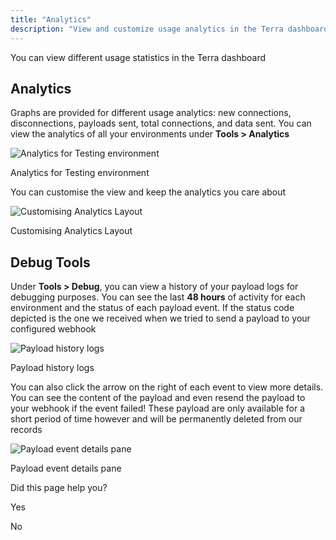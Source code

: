 ```yaml
---
title: "Analytics"
description: "View and customize usage analytics in the Terra dashboard"
---
```

You can view different usage statistics in the Terra dashboard

## Analytics

Graphs are provided for different usage analytics: new connections, disconnections, payloads sent, total connections, and data sent. You can view the analytics of all your environments under **Tools > Analytics**

![Analytics for Testing environment](https://files.readme.io/1dfdc12-image.png)

Analytics for Testing environment

You can customise the view and keep the analytics you care about

![Customising Analytics Layout](https://files.readme.io/8273f11-image.png)

Customising Analytics Layout

## Debug Tools

Under **Tools > Debug**, you can view a history of your payload logs for debugging purposes. You can see the last **48 hours** of activity for each environment and the status of each payload event. If the status code depicted is the one we received when we tried to send a payload to your configured webhook

![Payload history logs](https://files.readme.io/9c02e86-image.png)

Payload history logs

You can also click the arrow on the right of each event to view more details. You can see the content of the payload and even resend the payload to your webhook if the event failed! These payload are only available for a short period of time however and will be permanently deleted from our records

![Payload event details pane](https://files.readme.io/db213e8-image.png)

Payload event details pane

Did this page help you?

Yes

No